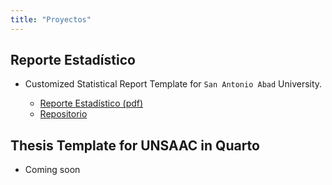 ```yaml
---
title: "Proyectos"
---
```


## Reporte Estadístico

- Customized Statistical Report Template for `San Antonio Abad` University.
    
    - [Reporte Estadístico (pdf)](pdf/quarto.pdf)
    - [Repositorio](https://github.com/walterqv/ReportR)



## Thesis Template for UNSAAC in Quarto

- Coming soon
